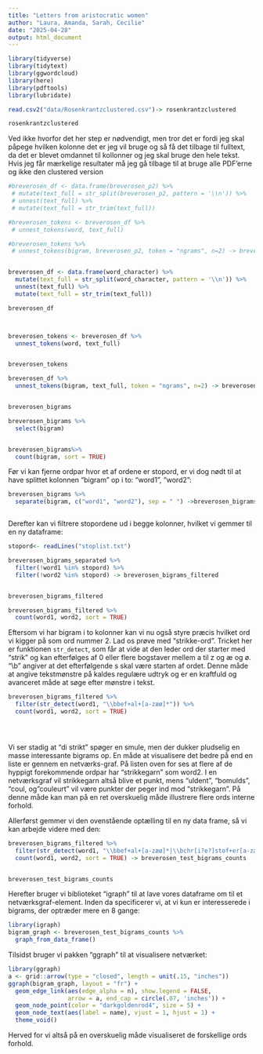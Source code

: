 ---
title: "Letters from aristocratic women"
author: "Laura, Amanda, Sarah, Cecilie"
date: "2025-04-28"
output: html_document
---


```{r, message=FALSE}

library(tidyverse)
library(tidytext)
library(ggwordcloud)
library(here)
library(pdftools)
library(lubridate)


```
```{r indsætter dokument, include=FALSE}

read.csv2("data/Rosenkrantzclustered.csv")-> rosenkrantzclustered

rosenkrantzclustered


```

Ved ikke hvorfor det her step er nødvendigt, men tror det er fordi jeg skal påpege hvilken kolonne det er jeg vil bruge og så få det tilbage til fulltext, da det er blevet omdannet til kollonner og jeg skal bruge den hele tekst. Hvis jeg får mærkelige resultater må jeg gå tilbage til at bruge alle PDF'erne og ikke den clustered version

```{r splitter linjerne og får dem under hinanden}


#breverosen_df <- data.frame(breverosen_p2) %>% 
 # mutate(text_full = str_split(breverosen_p2, pattern = '\\n')) %>% 
 # unnest(text_full) %>% 
 # mutate(text_full = str_trim(text_full)) 

#breverosen_tokens <- breverosen_df %>% 
 # unnest_tokens(word, text_full)

#breverosen_tokens %>% 
 # unnest_tokens(bigram, breverosen_p2, token = "ngrams", n=2) -> breverosen_bigrams


breverosen_df <- data.frame(word_character) %>% 
  mutate(text_full = str_split(word_character, pattern = '\\n')) %>% 
  unnest(text_full) %>% 
  mutate(text_full = str_trim(text_full)) 

breverosen_df



breverosen_tokens <- breverosen_df %>% 
  unnest_tokens(word, text_full)


breverosen_tokens


```

```{r inddeler i bigram}
breverosen_df %>% 
  unnest_tokens(bigram, text_full, token = "ngrams", n=2) -> breverosen_bigrams


breverosen_bigrams
```


```{r tæller bigrams}

breverosen_bigrams %>% 
  select(bigram)


breverosen_bigrams%>% 
  count(bigram, sort = TRUE)


```

Før vi kan fjerne ordpar hvor et af ordene er stopord, er vi dog nødt til at have splittet kolonnen "bigram" op i to: "word1", "word2":


```{r }


breverosen_bigrams %>% 
  separate(bigram, c("word1", "word2"), sep = " ") ->breverosen_bigrams_separated



```


Derefter kan vi filtrere stopordene ud i begge kolonner, hvilket vi gemmer til en ny dataframe:
```{r}


stopord<- readLines("stoplist.txt")

breverosen_bigrams_separated %>% 
  filter(!word1 %in% stopord) %>%
  filter(!word2 %in% stopord) -> breverosen_bigrams_filtered


breverosen_bigrams_filtered

```


```{r}
breverosen_bigrams_filtered %>% 
  count(word1, word2, sort = TRUE)
```

Eftersom vi har bigram i to kolonner kan vi nu også styre præcis hvilket ord vi kigger på som ord nummer 2. Lad os prøve med "strikke-ord". Tricket her er funktionen `str_detect`, som får at vide at den leder ord der starter med "strik" og kan efterfølges af 0 eller flere bogstaver mellem a til z og æ og ø. "\\b" angiver at det efterfølgende s skal være starten af ordet. Denne måde at angive tekstmønstre på kaldes regulære udtryk og er en kraftfuld og avanceret måde at søge efter mønstre i tekst.


```{r}

breverosen_bigrams_filtered %>% 
  filter(str_detect(word1, "\\bbef+al+[a-zæø]*")) %>% 
  count(word1, word2, sort = TRUE)





```
Vi ser stadig at "di strikt" spøger en smule, men der dukker pludselig en masse interessante bigrams op. En måde at visualisere det bedre på end en liste er gennem en netværks-graf. På listen oven for ses at flere af de hyppigt forekommende ordpar har "strikkegarn" som word2. I en netværksgraf vil strikkegarn altså blive et punkt, mens "uldent", "bomulds", "coul, og "couleurt" vil være punkter der peger ind mod "strikkegarn". På denne måde kan man på en ret overskuelig måde illustrere flere ords interne forhold.

Allerførst gemmer vi den ovenstående optælling til en ny data frame, så vi kan arbejde videre med den:

```{r}
breverosen_bigrams_filtered %>% 
  filter(str_detect(word1, "\\bbef+al+[a-zæø]*|\\bchr[i?e?]stof+er[a-zæø]*|\\bgu[a-zæø]*")) %>% 
  count(word1, word2, sort = TRUE) -> breverosen_test_bigrams_counts


breverosen_test_bigrams_counts

```

Herefter bruger vi biblioteket "igraph" til at lave vores dataframe om til et netværksgraf-element. Inden da specificerer vi, at vi kun er interesserede i bigrams, der optræder mere en 8 gange:

```{r, message=FALSE}
library(igraph)
bigram_graph <- breverosen_test_bigrams_counts %>%
  graph_from_data_frame()
```

Tilsidst bruger vi pakken "ggraph" til at visualisere netværket:

```{r}
library(ggraph)
a <- grid::arrow(type = "closed", length = unit(.15, "inches"))
ggraph(bigram_graph, layout = "fr") +
  geom_edge_link(aes(edge_alpha = n), show.legend = FALSE,
                 arrow = a, end_cap = circle(.07, 'inches')) +
  geom_node_point(color = "darkgoldenrod4", size = 5) +
  geom_node_text(aes(label = name), vjust = 1, hjust = 1) +
  theme_void()
```

Herved for vi altså på en overskuelig måde visualiseret de forskellige ords forhold. 

